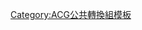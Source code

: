 {{CGroupH|name=通靈王|desc=通靈王}}<noinclude>

</noinclude>
{{CItem|zh-cn:法斯特;zh-hk:浮士德;zh-tw:法斯特;}}
{{CItem|zh-cn:爱丽莎;zh-hk:艾麗莎;zh-tw:愛麗莎;}}
{{CItem|zh-cn:霍洛霍洛;zh-hk:霍洛霍洛;zh-tw:轟隆轟隆;}}
{{CItem|zh-cn:库洛洛;zh-hk:可洛洛;zh-tw:可樂樂;}}
{{CItem|zh-cn:巧克力爱情;zh-hk:卓高拉布;zh-tw:巧克力愛情;}}
{{CItem|zh-cn:马库达尔;zh-hk:馬克塔魯;zh-tw:馬克戴爾;}}
{{CItem|zh-cn:帕斯卡尔·阿巴布;zh-hk:帕斯卡爾·阿巴布;zh-tw:巴斯卡阿帕布;}}
{{CItem|zh-cn:梅登·贞德;zh-hk:鋼鐵處女·貞德;zh-tw:梅登·聖女貞德;}}
{{CItem|zh-cn:夏马修;zh-hk:夏馬殊;zh-tw:夏馬修;}}
{{CItem|zh-cn:马尔科;zh-hk:馬爾高;zh-tw:馬爾科;}}
{{CItem|zh-cn:瑞瑟格;zh-hk:李塞魯;zh-tw:瑞瑟格;}}
{{CItem|zh-cn:戴佐;zh-hk:達塞爾;zh-tw:戴佐;}}
{{CItem|zh-cn:拉基斯特;zh-hk:拉基特;zh-tw:拉基斯特;}}
{{CItem|zh-cn:欧巴裘;zh-hk:阿巴喬;zh-tw:小黑炭;}}
{{CItem|zh-cn:甘娜;zh-hk:加奈;zh-tw:甘娜;}}
{{CItem|zh-cn:玛莉欧·法娜;zh-hk:瑪莉奧·法奧娜;zh-tw:瑪莉歐·法娜;}}
{{CItem|zh-cn:马琪露塔·马提斯;zh-hk:麥芝露達·馬蒂絲;zh-tw:馬琪露塔·馬提斯;}}
{{CItem|zh-cn:佩约戴;zh-hk:貝約狄;zh-tw:佩約戴;}}
{{CItem|zh-cn:冉丁;zh-hk:湛茲;zh-tw:冉丁;}}
{{CItem|zh-cn:塔力拜;zh-hk:達巴爾;zh-tw:塔拜;}}
{{CItem|zh-cn:大汉比尔;zh-hk:比克卡·比爾;zh-tw:大漢比爾;}}
{{CItem|zh-cn:布罗肯;zh-hk:布魯堅;zh-tw:布羅肯;}}
{{CItem|zh-cn:阿那荷尔;zh-hk:阿納霍爾;zh-tw:阿那荷爾;}}
{{CItem|zh-cn:小山田万太;zh-hk:小山田真太;zh-tw:小山田萬太;}}
{{CItem|zh-cn:全宗;zh-hk:股宗;zh-tw:全宗;}}
{{CItem|zh-cn:毕莉卡;zh-hk:比莉嘉;zh-tw:畢莉卡;}}
{{CItem|zh-cn:沙缇;zh-hk:沙緹;zh-tw:沙提;}}
{{CItem|1=葉王=>zh-cn:叶王;葉王=>zh-hk:好;葉王=>zh-tw:葉王;}}
{{CItem|1=叶王=>zh-cn:叶王;叶王=>zh-hk:好;叶王=>zh-tw:葉王;}}
{{CItem|zh-cn:麻仓叶王;zh-hant:麻倉葉王;}}
{{CItem|zh-cn:碰吉;zh-hk:波其;zh-tw:碰吉;}}
{{CItem|zh-cn:康吉;zh-hk:昆其;zh-tw:康吉;}}
{{CItem|zh-cn:莫芬;zh-hk:摩爾菲;zh-tw:莫芬;}}
{{CItem|zh-cn:赛鲁耶尔;zh-hk:撒爾艾爾;zh-tw:賽魯耶爾;}}
{{CItem|zh-cn:拉吉姆;zh-hk:拉積姆;zh-tw:拉吉姆;}}
{{CItem|zh-cn:火灵;zh-hk:靈魂之火;zh-tw:火靈;}}
{{CItem|zh-cn:犍陀罗;zh-hk:干達拉;zh-tw:犍陀羅;}}
{{CItem|zh-cn:尼波波铁昆沛;zh-hk:尼泊泊手拳套;zh-tw:泥波波鐵昆沛;}}<noinclude>

[[Category:ACG公共轉換組模板]]
</noinclude>
{{CGroupF}}